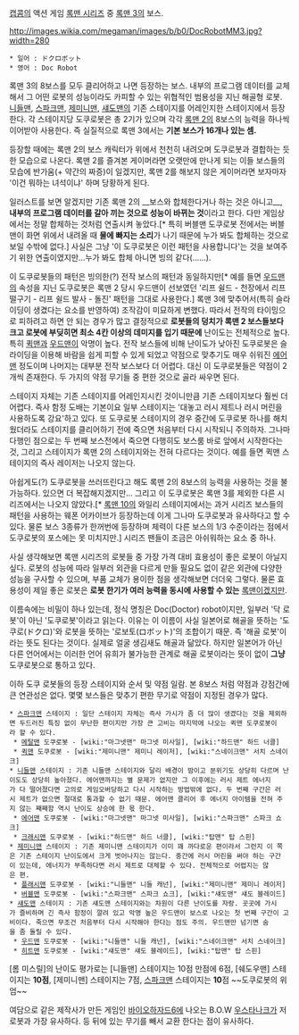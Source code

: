 [[캡콤]]의 액션 게임 [[록맨 시리즈]] 중 [[록맨 3]]의 보스. 

http://images.wikia.com/megaman/images/b/b0/DocRobotMM3.jpg?width=280

 * 일어 : ドクロボット
 * 영어 : Doc Robot

록맨 3의 8보스를 모두 클리어하고 나면 등장하는 보스. 내부의 프로그램 데이터를 교체해서 그 어떤 로봇의 성능이라도 카피할 수 있는 위협적인 범용성을 지닌 해골형 로봇. [[니들맨]], [[스파크맨]], [[제미니맨]], [[섀도맨]]의 기존 스테이지를 어레인지한 스테이지에서 등장한다. 각 스테이지당 도쿠로봇은 총 2기가 있으며 각각 [[록맨 2]]의 8보스의 능력을 하나씩 이어받아 사용한다. 즉 실질적으로 록맨 3에서는 '''기본 보스가 16개나 있는 셈.''' 

등장할 때에는 록맨 2의 보스 캐릭터가 위에서 천천히 내려오며 도쿠로봇과 결합하는 듯한 모습으로 나온다. 록맨 2를 즐겨본 게이머라면 오랫만에 만나게 되는 이들 보스들의 모습에 반가움(+ 약간의 짜증)이 일겠지만, 록맨 2를 해보지 않은 게이머라면 보자마자 '이건 뭐하는 녀석이냐' 하며 당황하게 된다. 

일러스트를 보면 알겠지만 기존 록맨 2의 __보스와 합체한다거나 하는 것은 아니고__, '''내부의 프로그램 데이터를 갈아 끼는 것으로 성능이 바뀌는 것'''이라고 한다. 다만 게임상에서는 정말 합체하는 것처럼 연출시켜 놓았다.[* 특히 버블맨 도쿠로봇 전에서는 버블맨이 화면 위에서 내려올 때 '''물에 빠지는 소리'''가 나기 때문에 누가 봐도 합체하는 것으로 보일 수밖에 없다.] 사실은 그냥 '이 도쿠로봇은 이런 패턴을 사용합니다'는 것을 보여주기 위한 연출이였지만...누가 봐도 합체 아니면 빙의 같다(……).

이 도쿠로봇들의 패턴은 빙의한(?) 전작 보스의 패턴과 동일하지만[* 예를 들면 [[우드맨]]의 속성을 지닌 도쿠로봇은 록맨 2 당시 우드맨이 선보였던 '리프 쉴드 - 천장에서 리프 떨구기 - 리프 쉴드 발사 - 돌진' 패턴을 그대로 사용한다.] 록맨 3에 맞추어서(특히 슬라이딩이 생겼다는 요소를 반영하여) 조작감이 미묘하게 변했다. 따라서 전작의 타이밍으로 피하려고 하면 안 되는 경우가 많고 결정적으로 '''로봇들의 덩치가 록맨 2 보스들보다 크고 로봇에 부딪히면 최소 4칸 이상의 데미지를 입기 때문에''' 난이도는 전체적으로 높다. 특히 [[퀵맨]]과 [[우드맨]]이 악명이 높다. 전작 보스들에 비해 난이도가 낮아진 도쿠로봇은 슬라이딩을 이용해 바람을 쉽게 피할 수 있게 되었고 약점으로 맞추기도 매우 쉬워진 [[에어맨]] 정도이며 나머지는 대부분 전작 보스보다 더 어렵다. 대신 이 도쿠로봇들은 약점이 2개씩 존재한다. 두 가지의 약점 무기들 중 편한 것으로 골라 싸우면 된다. 

스테이지 자체는 기존 스테이지를 어레인지시킨 것이니만큼 기존 스테이지보다 훨씬 더 어렵다. 즉사 함정 도배는 기본이요 일부 스테이지는 '대놓고 러시 제트나 러시 머린을 사용하도록 강요'하고 있다. 또 도쿠로봇 스테이지의 경우 중간에 도쿠로봇 하나를 해치웠더라도 스테이지를 클리어하기 전에 죽으면 처음부터 다시 시작되니 주의하자. 그나마 다행인 점으로는 두 번째 보스전에서 죽으면 다행히도 보스룸 바로 앞에서 시작한다는 것, 그리고 스테이지가 록맨 2의 스테이지와는 전혀 다르다는 것이다. 예를 들면 퀵맨 스테이지의 즉사 레이저는 나오지 않는다. 

아쉽게도(?) 도쿠로봇을 쓰러뜨린다고 해도 록맨 2의 8보스의 능력을 사용하는 것을 불가능하다. 있으면 더 복잡해지겠지만... 그리고 이 도쿠로봇은 록맨 3를 제외한 다른 시리즈에서는 나오지 않았다.[* [[록맨 10]]의 와일리 스테이지에서는 과거 시리즈 보스들의 패턴을 사용하는 웨폰 어카이브가 등장하는데 이게 그나마 도쿠로봇과 유사하다고 할 수 있다. 물론 보스 3종류가 한꺼번에 등장하며 체력이 다른 보스의 1/3 수준이라는 점에서 도쿠로봇의 포스에는 못 미치지만.] 시리즈 팬들이 조금은 아쉬워하는 요소 중 하나. 

사실 생각해보면 록맨 시리즈의 로봇들 중 가장 가격 대비 효용성이 좋은 로봇이 아닐지 싶다. 로봇의 성능에 따라 일부러 외관을 다르게 만들 필요도 없이 같은 외관에 다양한 성능을 구사할 수 있으며, 부품 교체가 용이한 점을 생각해보면 더더욱 그렇다. 물론 효용성이 제일 좋은 로봇은 '''로봇 한기가 여러 능력을 동시에 사용할 수 있는''' [[록맨]]이겠지만. 

이름속에는 비밀이 하나 있는데, 정식 명칭은 Doc(Doctor) robot이지만, 일부러 '닥 로봇'이 아닌 '도쿠로봇'이라고 읽는다. 이유는 이 이름이 사실 일본어로 해골을 뜻하는 '도쿠로(ドクロ)'와 로봇을 뜻하는 '로보토(ロボット)'의 조합이기 때문. 즉 '해골 로봇'이라는 뜻도 된다는 것이다. 실제로 얼굴 생김새도 해골과 닮았다. 하지만 일본어가 아닌 다른 언어에서는 이러한 언어 유희가 불가능한 관계로 해골 로봇이라는 뜻이 없이 '''그냥''' 도쿠로봇으로 통하고 있다. 

이하 도쿠 로봇들의 등장 스테이지와 순서 및 약점 일람. 본 8보스 처럼 약점과 강점간에 큰 연관성은 없다. 몇몇 보스들은 맞추기 편한 무기로 약점이 지정된 경우가 많다. 

 * [[스파크맨]] 스테이지 : 일단 스테이지 자체는 즉사 가시가 좀 더 많이 생겼다는 것을 제외하면 두드러진 특징 없이 무난한 편이지만 가장 큰 고비는 마지막에 나오는 퀵맨 도쿠로봇이라 할 수 있다. 
  * [[메탈맨]] 도쿠로봇 - [wiki:"마그넷맨" 마그넷 미사일], [wiki:"하드맨" 하드 너클] 
  * [[퀵맨]] 도쿠로봇 - [wiki:"제미니맨" 제미니 레이저], [wiki:"스네이크맨" 서치 스네이크] 
 * [[니들맨]] 스테이지 : 기존 니들맨 스테이지와 달리 배경이 밤이고 분위기도 상당히 다르며 난이도도 상당히 높아졌다. 에어맨까지는 별 문제가 없지만 그 이후에는 러시 제트 에너지가 다 떨어졌다면 고의로 게임오버당하고 다시 시작하는 방법밖에 없다. 두 번째 구간은 러시 제트가 없으면 절대로 통과할 수 없기 때문. 에어맨 클리어 후 에너지 아이템을 전혀 주지 않는 째째함 역시 난이도 상승에 한 몫 한다. 
  * [[에어맨]] 도쿠로봇 - [wiki:"마그넷맨" 마그넷 미사일], [wiki:"스파크맨" 스파크 쇼크] 
  * [[크래시맨]] 도쿠로봇 - [wiki:"하드맨" 하드 너클], [wiki:"탑맨" 탑 스핀] 
 * [[제미니맨]] 스테이지 : 기존 제미니맨 스테이지가 이미 꽤 까다로운 편이라서 그런지 이 쪽은 기존 스테이지 난이도에서 크게 벗어나지는 않는다. 중간에 러시 머린을 써야 하는 구간이 있는데, 에너지가 부족하다면 러시 제트로 대체할 수 있다. 전체적으로 어렵지는 않은 편. 
  * [[플래시맨]] 도쿠로봇 - [wiki:"니들맨" 니들 캐넌], [wiki:"제미니맨" 제미니 레이저]
  * [[버블맨]] 도쿠로봇 - [wiki:"스파크맨" 스파크 쇼크], [wiki:"섀도맨" 섀도 블레이드] 
 * [[섀도맨]] 스테이지 : 기존 섀도맨 스테이지와는 차원이 다른 난이도를 자랑. 곳곳에 가시가 즐비하며 긴 즉사 함정이 깔려 있고 악명 높은 우드맨이 보스로 나오는 첫 번째 구간이 고비이다. 죽으면 무조건 처음부터 다시 시작해야 한다는 점도 주의. 우드맨만 넘기면 숨을 좀 돌릴 수 있다. 
  * [[우드맨]] 도쿠로봇 - [wiki:"니들맨" 니들 캐넌], [wiki:"스네이크맨" 서치 스네이크]
  * [[히트맨]] 도쿠로봇 - [wiki:"섀도맨" 섀도 블레이드], [wiki:"탑맨" 탑 스핀] 

[롬 미스릴]의 난이도 평가로는 [니들맨] 스테이지는 10점 만점에 6점, [쉐도우맨] 스테이지는 '''10점''', [제미니맨] 스테이지는 7점, [[스파크맨]] 스테이지는 '''10'''점 ~~도쿠로봇의 위엄~~

여담으로 같은 제작사가 만든 게임인 [[바이오하자드6]]에 나오는 B.O.W [[우스타나크]]가 저 로봇과 가장 유사하다. 등 뒤에 있는 무기를 빼서 교환 한다는 점이 유사하다.
